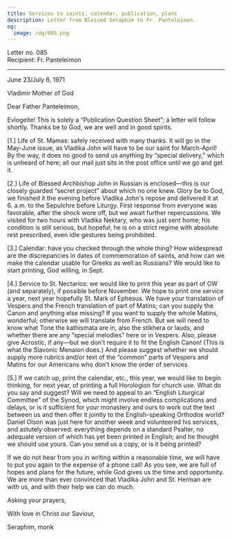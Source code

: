 ```yaml
---
title: Services to saints, calendar, publication, plans
description: Letter from Blessed Seraphim to Fr. Panteleimon.
og:
  image: /og/085.png
---
```


<div style={{textAlign:'right', fontFamily:'monospace'}}>Letter no. 085</div>
<div style={{textAlign:'left', fontFamily:'monospace'}}>Recipient: Fr. Panteleimon</div>

---

June 23/July 6, 1971

Vladimir Mother of God

Dear Father Panteleimon,

Evlogeite! This is solely a “Publication Question Sheet”; a letter will follow shortly. Thanks be to God, we are well and in good spirits.

[1.] Life of St. Mamas: safely received with many thanks. It will go in the May-June issue, as Vladika John will have to be our saint for March-April! By the way, it does no good to send us anything by “special delivery,” which is unheard of here; all our mail just sits in the post office until we go and get it.

[2.] Life of Blessed Archbishop John in Russian is enclosed—this is our closely guarded “secret project” about which no one knew. Glory be to God, we finished it the evening before Vladika John's repose and delivered it at 6. a.m. to the Sepulchre before Liturgy. First response from everyone was favorable, after the shock wore off, but we await further repercussions. We visited for two hours with Vladika Nektary, who was just sent home; his condition is still serious, but hopeful; he is on a strict regime with absolute rest prescribed, even idle gestures being prohibited.

[3.] Calendar: have you checked through the whole thing? How widespread are the discrepancies in dates of commemoration of saints, and how can we make the calendar usable for Greeks as well as Russians? We would like to start printing, God willing, in Sept.

[4.] Service to St. Nectarios: we would like to print this year as part of OW (and separately), if possible before November. We hope to print one service a year, next year hopefully St. Mark of Ephesus. We have your translation of Vespers and the French translation of part of Matins; can you supply the Canon and anything else missing? If you want to supply the whole Matins, wonderful; otherwise we will translate from French. But we will need to know what Tone the kathismata are in, also the stikhera or lauds, and whether there are any “special melodies” here or in Vespers. Also, please give Acrostic, if any—but we don’t require it to fit the English Canon! (This is what the Slavonic Menaion does.) And please suggest whether we should supply more rubrics and/or text of the “common” parts of Vespers and Matins for our Americans who don’t know the order of services.

[5.] If we catch up, print the calendar, etc., this year, we would like to begin thinking, for next year, of printing a full Horologion for church use. What do you say and suggest? Will we need to appeal to an “English Liturgical Committee” of the Synod, which might involve endless complications and delays, or is it sufficient for your monastery and ours to work out the text between us and then offer it jointly to the English-speaking Orthodox world? Daniel Olson was just here for another week and volunteered his services, and astutely observed: everything depends on a standard Psalter, no adequate version of which has yet been printed in English; and he thought we should use yours. Can you send us a copy, or is it being printed?

If we do not hear from you in writing within a reasonable time, we will have to put you again to the expense of a phone call! As you see, we are full of hopes and plans for the future, while God gives us the time and opportunity. We are more than ever convinced that Vladika John and St. Herman are with us, and with their help we can do much.

Asking your prayers,

With love in Christ our Saviour,

Seraphim, monk